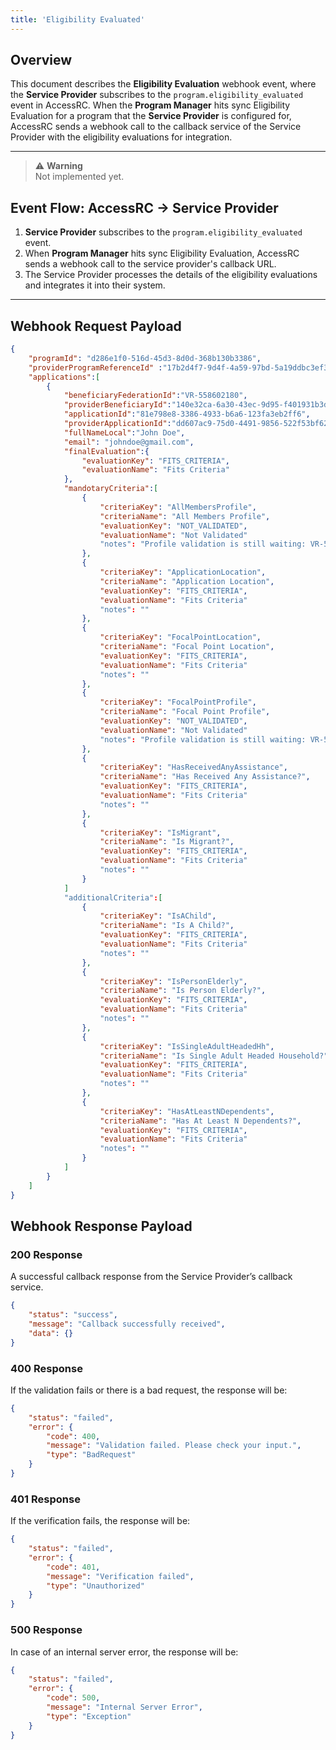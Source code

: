```yaml
---
title: 'Eligibility Evaluated'
---
```


## Overview

This document describes the **Eligibility Evaluation** webhook event, where the **Service Provider** subscribes to the `program.eligibility_evaluated` event in AccessRC. When the **Program Manager** hits sync Eligibility Evaluation for a program that the **Service Provider** is configured for, AccessRC sends a webhook call to the callback service of the Service Provider with the eligibility evaluations for integration.

---
> ⚠️ **Warning**  
> Not implemented yet.

## Event Flow: AccessRC → Service Provider

1. **Service Provider** subscribes to the `program.eligibility_evaluated` event.
2. When **Program Manager** hits sync Eligibility Evaluation, AccessRC sends a webhook call to the service provider's callback URL.
3. The Service Provider processes the details of the eligibility evaluations and integrates it into their system.

---

## Webhook Request Payload

```json
{
	"programId": "d286e1f0-516d-45d3-8d0d-368b130b3386",
	"providerProgramReferenceId" :"17b2d4f7-9d4f-4a59-97bd-5a19ddbc3ef3",
	"applications":[
		{
			"beneficiaryFederationId":"VR-558602180",
            "providerBeneficiaryId":"140e32ca-6a30-43ec-9d95-f401931b3d54",
            "applicationId":"81e798e8-3386-4933-b6a6-123fa3eb2ff6",
            "providerApplicationId":"dd607ac9-75d0-4491-9856-522f53bf627e",
			"fullNameLocal":"John Doe",
			"email": "johndoe@gmail.com",
			"finalEvaluation":{
				"evaluationKey": "FITS_CRITERIA",
				"evaluationName": "Fits Criteria"
			},
			"mandotaryCriteria":[
				{
					"criteriaKey": "AllMembersProfile",
					"criteriaName": "All Members Profile",
					"evaluationKey": "NOT_VALIDATED",
					"evaluationName": "Not Validated"
					"notes": "Profile validation is still waiting: VR-558602180::Profile Status::Active::Profile Review Status::Waiting for Resubmission"
				},
				{
					"criteriaKey": "ApplicationLocation",
					"criteriaName": "Application Location",
					"evaluationKey": "FITS_CRITERIA",
					"evaluationName": "Fits Criteria"
					"notes": ""
				},
				{
					"criteriaKey": "FocalPointLocation",
					"criteriaName": "Focal Point Location",
					"evaluationKey": "FITS_CRITERIA",
					"evaluationName": "Fits Criteria"
					"notes": ""
				},
				{
					"criteriaKey": "FocalPointProfile",
					"criteriaName": "Focal Point Profile",
					"evaluationKey": "NOT_VALIDATED",
					"evaluationName": "Not Validated"
					"notes": "Profile validation is still waiting: VR-558602180::Profile Status::Active::Profile Review Status::Waiting for Resubmission"
				},
				{
					"criteriaKey": "HasReceivedAnyAssistance",
					"criteriaName": "Has Received Any Assistance?",
					"evaluationKey": "FITS_CRITERIA",
					"evaluationName": "Fits Criteria"
					"notes": ""
				},
				{
					"criteriaKey": "IsMigrant",
					"criteriaName": "Is Migrant?",
					"evaluationKey": "FITS_CRITERIA",
					"evaluationName": "Fits Criteria"
					"notes": ""
				}
			]
			"additionalCriteria":[
				{
					"criteriaKey": "IsAChild",
					"criteriaName": "Is A Child?",
					"evaluationKey": "FITS_CRITERIA",
					"evaluationName": "Fits Criteria"
					"notes": ""
				},
				{
					"criteriaKey": "IsPersonElderly",
					"criteriaName": "Is Person Elderly?",
					"evaluationKey": "FITS_CRITERIA",
					"evaluationName": "Fits Criteria"
					"notes": ""
				},
				{
					"criteriaKey": "IsSingleAdultHeadedHh",
					"criteriaName": "Is Single Adult Headed Household?",
					"evaluationKey": "FITS_CRITERIA",
					"evaluationName": "Fits Criteria"
					"notes": ""
				},
				{
					"criteriaKey": "HasAtLeastNDependents",
					"criteriaName": "Has At Least N Dependents?",
					"evaluationKey": "FITS_CRITERIA",
					"evaluationName": "Fits Criteria"
					"notes": ""
				}
			]
		}
	]
}
```

## Webhook Response Payload

### 200 Response

A successful callback response from the Service Provider’s callback service.

```json
{
    "status": "success",
    "message": "Callback successfully received",
    "data": {}
}
```

### 400 Response

If the validation fails or there is a bad request, the response will be:

```json
{
    "status": "failed",
    "error": {
        "code": 400,
        "message": "Validation failed. Please check your input.",
        "type": "BadRequest"
    }
}
```

### 401 Response

If the verification fails, the response will be:

```json
{
    "status": "failed",
    "error": {
        "code": 401,
        "message": "Verification failed",
        "type": "Unauthorized"
    }
}
```

### 500 Response

In case of an internal server error, the response will be:

```json
{
    "status": "failed",
    "error": {
        "code": 500,
        "message": "Internal Server Error",
        "type": "Exception"
    }
}
```